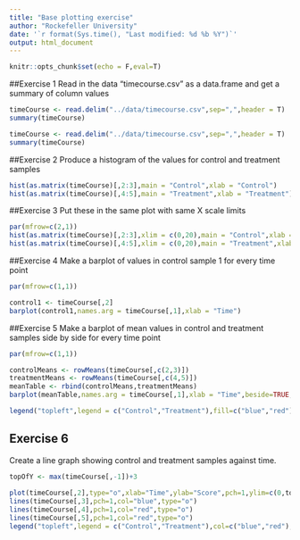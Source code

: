 ```yaml
---
title: "Base plotting exercise"
author: "Rockefeller University"
date: '`r format(Sys.time(), "Last modified: %d %b %Y")`'
output: html_document
---
```


```r
knitr::opts_chunk$set(echo = F,eval=T)
```


##Exercise 1
Read in the data "timecourse.csv" as a data.frame and get a summary of column values

```r
timeCourse <- read.delim("../data/timecourse.csv",sep=",",header = T) 
summary(timeCourse)
```

```r
timeCourse <- read.delim("../data/timecourse.csv",sep=",",header = T) 
summary(timeCourse)
```

##Exercise 2
Produce a histogram of the values for control and treatment samples
```r
hist(as.matrix(timeCourse)[,2:3],main = "Control",xlab = "Control")
hist(as.matrix(timeCourse)[,4:5],main = "Treatment",xlab = "Treatment")
```

##Exercise 3
Put these in the same plot with same X scale limits
```r
par(mfrow=c(2,1))
hist(as.matrix(timeCourse)[,2:3],xlim = c(0,20),main = "Control",xlab = "Control")
hist(as.matrix(timeCourse)[,4:5],xlim = c(0,20),main = "Treatment",xlab = "Treatment")
```

##Exercise 4
Make a barplot of values in control sample 1 for every time point
```r
par(mfrow=c(1,1))

control1 <- timeCourse[,2]
barplot(control1,names.arg = timeCourse[,1],xlab = "Time")

```

##Exercise 5
Make a barplot of mean values in control and treatment samples side by side for every time point
```r
par(mfrow=c(1,1))

controlMeans <- rowMeans(timeCourse[,c(2,3)])
treatmentMeans <- rowMeans(timeCourse[,c(4,5)])
meanTable <- rbind(controlMeans,treatmentMeans)
barplot(meanTable,names.arg = timeCourse[,1],xlab = "Time",beside=TRUE,col=c("blue","red"))

legend("topleft",legend = c("Control","Treatment"),fill=c("blue","red"))

```

## Exercise 6
Create a line graph showing control and treatment samples against time.

```r
topOfY <- max(timeCourse[,-1])+3
 
plot(timeCourse[,2],type="o",xlab="Time",ylab="Score",pch=1,ylim=c(0,topOfY),col="blue") 
lines(timeCourse[,3],pch=1,col="blue",type="o") 
lines(timeCourse[,4],pch=1,col="red",type="o") 
lines(timeCourse[,5],pch=1,col="red",type="o") 
legend("topleft",legend = c("Control","Treatment"),col=c("blue","red"),lwd = 2)
```


